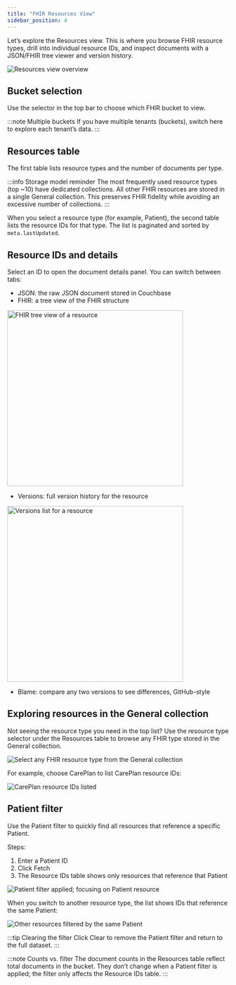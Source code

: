 ```yaml
---
title: "FHIR Resources View"
sidebar_position: 4
---
```



Let’s explore the Resources view. This is where you browse FHIR resource types, drill into individual resource IDs, and inspect documents with a JSON/FHIR tree viewer and version history.

<img src={ImgMain} alt="Resources view overview" />

## Bucket selection

Use the selector in the top bar to choose which FHIR bucket to view.

:::note Multiple buckets
If you have multiple tenants (buckets), switch here to explore each tenant’s data.
:::

## Resources table

The first table lists resource types and the number of documents per type.

:::info Storage model reminder
The most frequently used resource types (top ~10) have dedicated collections. All other FHIR resources are stored in a single General collection. This preserves FHIR fidelity while avoiding an excessive number of collections.
:::

When you select a resource type (for example, Patient), the second table lists the resource IDs for that type. The list is paginated and sorted by `meta.lastUpdated`.

## Resource IDs and details

Select an ID to open the document details panel. You can switch between tabs:

- JSON: the raw JSON document stored in Couchbase
- FHIR: a tree view of the FHIR structure

<img src={ImgFhirView} width="400" alt="FHIR tree view of a resource" />

- Versions: full version history for the resource

<img src={ImgVersionsView} width="400" alt="Versions list for a resource" />

- Blame: compare any two versions to see differences, GitHub-style

## Exploring resources in the General collection

Not seeing the resource type you need in the top list? Use the resource type selector under the Resources table to browse any FHIR type stored in the General collection.

<img
  src={ImgGeneralSelect}
  alt="Select any FHIR resource type from the General collection"
/>

For example, choose CarePlan to list CarePlan resource IDs:

<img src={ImgCarePlan} alt="CarePlan resource IDs listed" />

## Patient filter

Use the Patient filter to quickly find all resources that reference a specific Patient.

Steps:

1. Enter a Patient ID
2. Click Fetch
3. The Resource IDs table shows only resources that reference that Patient

<img
  src={ImgPatient1}
  alt="Patient filter applied; focusing on Patient resource"
/>

When you switch to another resource type, the list shows IDs that reference the same Patient:

<img src={ImgPatient2} alt="Other resources filtered by the same Patient" />

:::tip Clearing the filter
Click Clear to remove the Patient filter and return to the full dataset.
:::

:::note Counts vs. filter
The document counts in the Resources table reflect total documents in the bucket. They don’t change when a Patient filter is applied; the filter only affects the Resource IDs table.
:::
